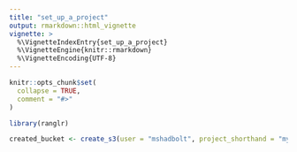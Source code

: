 ```yaml
---
title: "set_up_a_project"
output: rmarkdown::html_vignette
vignette: >
  %\VignetteIndexEntry{set_up_a_project}
  %\VignetteEngine{knitr::rmarkdown}
  %\VignetteEncoding{UTF-8}
---
```


```r
knitr::opts_chunk$set(
  collapse = TRUE,
  comment = "#>"
)
```

```r
library(ranglr)
```


```r
created_bucket <- create_s3(user = "mshadbolt", project_shorthand = "my-cool-project")
```

